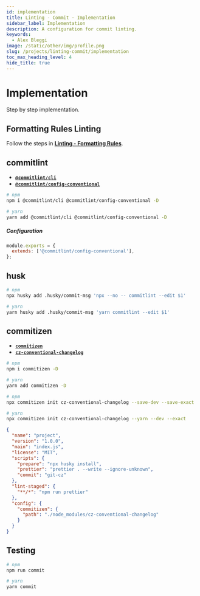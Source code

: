 ```yaml
---
id: implementation
title: Linting - Commit · Implementation
sidebar_label: Implementation
description: A configuration for commit linting.
keywords:
  - Alex Bleggi
image: /static/other/img/profile.png
slug: /projects/linting-commit/implementation
toc_max_heading_level: 4
hide_title: true
---
```



# Implementation

Step by step implementation.

## Formatting Rules Linting

Follow the steps in **[Linting - Formatting Rules](/docs/projects/linting-formatting-rules/implementation)**.

## commitlint

- **[`@commitlint/cli`](https://www.npmjs.com/package/@commitlint/cli)**
- **[`@commitlint/config-conventional`](https://www.npmjs.com/package/@commitlint/config-conventional)**

```bash
# npm
npm i @commitlint/cli @commitlint/config-conventional -D

# yarn
yarn add @commitlint/cli @commitlint/config-conventional -D
```

##### Configuration

```javascript title="commitlint.config.js"
module.exports = {
  extends: ['@commitlint/config-conventional'],
};
```

## husk

```bash
# npm
npx husky add .husky/commit-msg 'npx --no -- commitlint --edit $1'

# yarn
yarn husky add .husky/commit-msg 'yarn commitlint --edit $1'
```

## commitizen

- **[`commitizen`](https://www.npmjs.com/package/commitizen)**
- **[`cz-conventional-changelog`](https://www.npmjs.com/package/cz-conventional-changelog)**

```bash
# npm
npm i commitizen -D

# yarn
yarn add commitizen -D
```

```bash
# npm
npx commitizen init cz-conventional-changelog --save-dev --save-exact

# yarn
npx commitizen init cz-conventional-changelog --yarn --dev --exact
```

```json {9,14-18} title="package.json"
{
  "name": "project",
  "version": "1.0.0",
  "main": "index.js",
  "license": "MIT",
  "scripts": {
    "prepare": "npx husky install",
    "prettier": "prettier . --write --ignore-unknown",
    "commit": "git-cz"
  },
  "lint-staged": {
    "**/*": "npm run prettier"
  },
  "config": {
    "commitizen": {
      "path": "./node_modules/cz-conventional-changelog"
    }
  }
}
```

## Testing

```bash
# npm
npm run commit

# yarn
yarn commit
```
